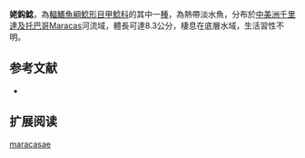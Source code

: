 {{Speciesbox
| name = 姥鈎鯰
| image = 
| image_width = 250px
| image_caption = 
| status = NE
| status_system = IUCN3.1
| genus = Ancistrus
| species = maracasae
| authority = [[Fowler|Fowler]], 1946
| synonyms = *''Ancistrus maracasse '',Fowler, 1946 
}}

'''姥鈎鯰'''，為[[輻鰭魚綱|輻鰭魚綱]][[鯰形目|鯰形目]][[甲鯰科|甲鯰科]]的其中一[[種|種]]，為熱帶淡水魚，分布於[[中美洲|中美洲]][[千里達及托巴哥|千里達及托巴哥]]Maracas河流域，體長可達8.3公分，棲息在底層水域，生活習性不明。

==参考文献==
*{{FishBase_species|genus=Ancistrus|species=maracasae|year=2014|month=11}}

== 扩展阅读 ==
{{refbegin}}
{{wikispecies-inline|Ancistrus maracasae|姥鈎鯰}}
{{refend}}
{{Taxonbar|from=Q5597442}}

[[Category:鈎鯰屬|maracasae]]